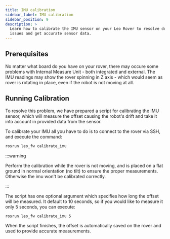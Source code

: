 ```yaml
---
title: IMU calibration
sidebar_label: IMU calibration
sidebar_position: 9
description: >
  Learn how to calibrate the IMU sensor on your Leo Rover to resolve drift
  issues and get accurate sensor data.
---
```


## Prerequisites

<LinkButton docId="leo-rover/guides/connect-to-rover-ap" />
<LinkButton docId="leo-rover/guides/ssh" />

No matter what board do you have on your rover, there may occure some problems
with Internal Measure Unit - both integrated and external. The IMU readings may
show the rover spinning in Z axis - which would seem as rover is rotating in
place, even if the robot is not moving at all.

## Running Calibration

To resolve this problem, we have prepared a script for calibrating the IMU
sensor, which will measure the offset causing the robot's drift and take it into
account in provided data from the sensor.

To calibrate your IMU all you have to do is to connect to the rover via SSH, and
execute the command:

```bash
rosrun leo_fw calibrate_imu
```

:::warning

Perform the calibration while the rover is not moving, and is placed on a flat
ground in normal orientation (no tilt) to ensure the proper measurements. \
Otherwise the imu won't be calibrated correctly.

:::

The script has one optional argument which specifies how long the offset will be
measured. It default to 10 seconds, so if you would like to measure it only 5
seconds, you can execute:

```bash
rosrun leo_fw calibrate_imu 5
```

When the script finishes, the offset is automatically saved on the rover and
used to provide accurate measurements.
